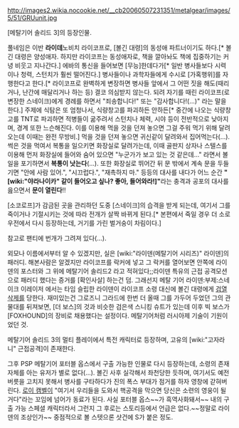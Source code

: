 http://images2.wikia.nocookie.net/__cb20060507231351/metalgear/images/5/51/GRUunit.jpg

[메탈기어 솔리드 3]의 등장인물.

풀네임은 이반 '''라이데'''노비치 라이코프로, [볼긴 대령]의 동성애 파트너이기도 하다.[* 볼긴 대령은 양성애자. 하지만 라이코프는 동성애자로, 책을 깔아놔도 책에 집중하기는 커녕 비웃고 지나간다.]
에바의 통신을 들어보면 [무능]한데다가[* 일반 병사들보다 시력이나 청력, 스턴치가 훨씬 떨어진다.] 병사들이나 과학자들에게 수시로 [가혹행위]를 자행한다고 한다.[* 라이코프로 완벽하게 변장하면 병사들 앞에서 그 어떤 짓을 해도(때리거나, 난간에 매달리거나 하는 등) 결코 의심받지 않는다. 되려 자기를 때린 라이코프(로 변장한 스네이크)에게 경례를 하면서 "죄송합니다!" 또는 "감사합니다!(...)" 라는 말을 한다.]
주제에 식탐은 또 엄청나서, 식량창고를 파괴하든 안하든[* 중간에 나오는 식량창고를 TNT로 파괴하면 적병들이 굶주려서 스턴치나 체력, 시야 등이 전반적으로 낮아지며, 경계 또한 느슨해진다. 이를 이용해 먹을 것을 던져 놓으면 그걸 주워 먹기 위해 달려오는데 이때는 완전 무방비.] 먹을 것을 던져 놓으면 귀신같이 달려와서 집어먹는다(...).
썩은 것을 먹여서 복통을 일으키면 화장실로 달려가는데, 이때 골판지 상자나 스텔스를 이용해 먼저 화장실에 들어와 숨어 있으면 "누군가가 보고 있는 것 같은데..." 라면서 볼일을 포기하면서 '''복통이 낫는다'''(...). 또한 화장실로 뛰어간 뒤 문 밖에서 계속 문을 두들기면 "안에 사람 있어.", "시끄럽다.", "재촉하지 마." 등등의 대사를 내다가 어느 순간 '''"[wiki:"야라나이카" 같이 들어오고 싶나? 좋아, 들어와라!]"'''라는 충격과 공포의 대사를 읊으면서 '''문이 열린다'''!!

[소코로프]가 감금된 곳을 관리하던 도중 [스네이크]의 습격을 받게 되는데, 여기서 그를 죽이거나 기절시키는 것에 따라 전개가 살짝 바뀌게 된다.[* 본편에서 죽일 경우 더 소로우전에서 다시 등장하는데, 거기를 가린 벌거숭이 차림이다.]

참고로 팬티에 번개가 그려져 있다(...). 

외모나 이름에서부터 알 수 있겠지만, 실은 [wiki:"라이덴(메탈기어 시리즈)" 라이덴]의 패러디. 해본사람은 알겠지만 라이코프를 락커에 넣고 그 락커를 열어보면 안쪽에 라이덴의 포스터와 그 위에 메탈기어 솔리드2 라고 적혀있다;;라이덴 특유의 근접 공격모션으로 패러디 했다는 증거를 [확인사살] 하는건 덤. 그래선지 메탈 기어 라이덴:부제:스네이크 이레이저 에서는 타임 슬립한 라이덴이 라이코프 소령 대신에 볼긴 대령에게 [[검열삭제]]를 당한다. 재미있는건 그로즈니 그라드에 한번 더 올때 그를 가두어 두었던 그의 관물대를 뒤져보면, [더 보스]의 것과 비슷한 검은색 스니킹 슈트가 있는데 이후 빅 보스가 [FOXHOUND]의 장비로 채용했다는 설정이다. 메탈기어처럼 러시아제 기술이 기원이었던 것.

메탈기어 솔리드 3의 멀티 플레이에서 특전 캐릭터로 등장하며, 고유의 [wiki:"고자라니" 근접공격]이 존재한다.


그후 PSP 메탈기어 포터블 옵스에서 구출 가능한 인물로 다시 등장하는데, 소령의 존재자체를 아는 유저가 별로 없다(...). 볼긴 사후 실각해서 좌천당한 듯하며, 여기서도 예전 버릇을 고치지 못해서 병사를 구타하다가 진의 폭스 부대가 점거를 하자 영창에 갇혀버린다.  [[로이 캠벨]]이 "여기서 우리들을 도와서 핵공격을 막으면 당신은 소련의 영웅이 될거다"라는 꼬임에 넘어가 동료가 된다. 사실 포터블 옵스~~가 흑역사화돼서~~ 내의 구출 가능 스페셜 캐릭터라서 그런지 그 후로는 스토리등에서 언급은 없다.~~정말로 라이덴의 조상인가~~ 중점적으로 볼 스텟으론 샷건에 S가 붙은 정도.
